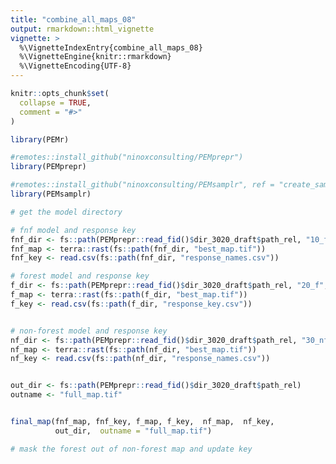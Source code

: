 ```yaml
---
title: "combine_all_maps_08"
output: rmarkdown::html_vignette
vignette: >
  %\VignetteIndexEntry{combine_all_maps_08}
  %\VignetteEngine{knitr::rmarkdown}
  %\VignetteEncoding{UTF-8}
---
```


```r
knitr::opts_chunk$set(
  collapse = TRUE,
  comment = "#>"
)
```

```r
library(PEMr)
```

```r

#remotes::install_github("ninoxconsulting/PEMprepr")
library(PEMprepr)

#remotes::install_github("ninoxconsulting/PEMsamplr", ref = "create_sampleplan_sub")
library(PEMsamplr)

# get the model directory

# fnf model and response key
fnf_dir <- fs::path(PEMprepr::read_fid()$dir_3020_draft$path_rel, "10_fnf","fnf","map")
fnf_map <- terra::rast(fs::path(fnf_dir, "best_map.tif"))
fnf_key <- read.csv(fs::path(fnf_dir, "response_names.csv"))

# forest model and response key
f_dir <- fs::path(PEMprepr::read_fid()$dir_3020_draft$path_rel, "20_f", "map")
f_map <- terra::rast(fs::path(f_dir, "best_map.tif"))
f_key <- read.csv(fs::path(f_dir, "response_key.csv"))


# non-forest model and response key
nf_dir <- fs::path(PEMprepr::read_fid()$dir_3020_draft$path_rel, "30_nf", "nf","map")
nf_map <- terra::rast(fs::path(nf_dir, "best_map.tif"))
nf_key <- read.csv(fs::path(nf_dir, "response_names.csv"))


out_dir <- fs::path(PEMprepr::read_fid()$dir_3020_draft$path_rel)
outname <- "full_map.tif"


final_map(fnf_map, fnf_key, f_map, f_key,  nf_map,  nf_key,
          out_dir,  outname = "full_map.tif")

# mask the forest out of non-forest map and update key



```

